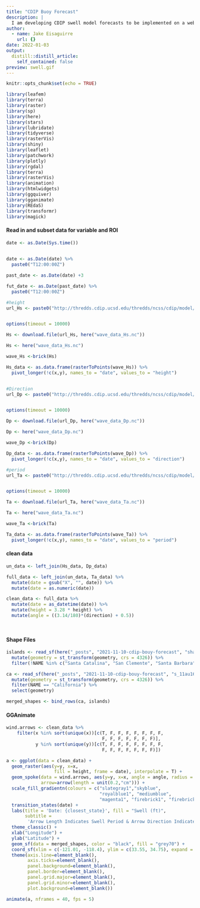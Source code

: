 ```yaml
---
title: "CDIP Buoy Forecast"
description: |
  I am developing CDIP swell model forecasts to be implemented on a website. This is a work in progress.
author:
  - name: Jake Eisaguirre
    url: {}
date: 2022-01-03
output:
  distill::distill_article:
    self_contained: false
preview: swell.gif
---
```


```r
knitr::opts_chunk$set(echo = TRUE)

library(leafem) 
library(terra)
library(raster)
library(sp)
library(here)
library(stars)
library(lubridate)
library(tidyverse)
library(rasterVis)
library(shiny)
library(leaflet)
library(patchwork)
library(plotly)
library(rgdal)
library(terra)
library(rasterVis)
library(animation)
library(htmlwidgets)
library(ggquiver)
library(gganimate)
library(REdaS)
library(transformr)
library(magick)


```

#### Read in and subset data for variable and ROI
```r
date <- as.Date(Sys.time())
  

date <- as.Date(date) %>% 
  paste0("T12:00:00Z")

past_date <- as.Date(date) +3 

fut_date <- as.Date(past_date) %>% 
  paste0("T12:00:00Z") 

#height
url_Hs <- paste0("http://thredds.cdip.ucsd.edu/thredds/ncss/cdip/model/MOP_grids/CA_0.01_forecast.nc?var=waveHs&north=34.75&west=-121&east=-118.4&south=33.55&disableLLSubset=on&disableProjSubset=on&horizStride=1&time_start=", date, "&time_end=", fut_date, "&timeStride=1&addLatLon=true&accept=netcdf")


options(timeout = 10000)

Hs <- download.file(url_Hs, here("wave_data_Hs.nc"))

Hs <- here("wave_data_Hs.nc")

wave_Hs <-brick(Hs)

Hs_data <- as.data.frame(rasterToPoints(wave_Hs)) %>% 
  pivot_longer(!c(x,y), names_to = "date", values_to = "height")


#Direction
url_Dp <- paste0("http://thredds.cdip.ucsd.edu/thredds/ncss/cdip/model/MOP_grids/CA_0.01_forecast.nc?var=waveDp&north=34.75&west=-121&east=-118.4&south=33.55&disableLLSubset=on&disableProjSubset=on&horizStride=1&time_start=", date, "&time_end=", fut_date, "&timeStride=1&addLatLon=true&accept=netcdf")


options(timeout = 10000)

Dp <- download.file(url_Dp, here("wave_data_Dp.nc"))

Dp <- here("wave_data_Dp.nc")

wave_Dp <-brick(Dp)

Dp_data <- as.data.frame(rasterToPoints(wave_Dp)) %>% 
  pivot_longer(!c(x,y), names_to = "date", values_to = "direction")

#period
url_Ta <- paste0("http://thredds.cdip.ucsd.edu/thredds/ncss/cdip/model/MOP_grids/CA_0.01_forecast.nc?var=waveTa&north=34.75&west=-121&east=-118.4&south=33.55&disableLLSubset=on&disableProjSubset=on&horizStride=1&time_start=", date, "&time_end=", fut_date, "&timeStride=1&addLatLon=true&accept=netcdf")


options(timeout = 10000)

Ta <- download.file(url_Ta, here("wave_data_Ta.nc"))

Ta <- here("wave_data_Ta.nc")

wave_Ta <-brick(Ta)

Ta_data <- as.data.frame(rasterToPoints(wave_Ta)) %>% 
  pivot_longer(!c(x,y), names_to = "date", values_to = "period")
```

#### clean data
```r
un_data <- left_join(Hs_data, Dp_data) 

full_data <- left_join(un_data, Ta_data) %>% 
  mutate(date = gsub("X", "", date)) %>% 
  mutate(date = as.numeric(date))

clean_data <- full_data %>% 
  mutate(date = as_datetime(date)) %>% 
  mutate(height = 3.28 * height) %>% 
  mutate(angle = ((3.14/180)*(direction) + 0.5))




```


#### Shape Files
```r
islands <- read_sf(here("_posts", "2021-11-10-cdip-bouy-forecast", "shape", "channel_islands.shp")) %>% 
  mutate(geometry = st_transform(geometry, crs = 4326)) %>% 
  filter(!NAME %in% c("Santa Catalina", "San Clemente", "Santa Barbara", "San Nicolas"))

ca <- read_sf(here("_posts", "2021-11-10-cdip-bouy-forecast", "s_11au16", "s_11au16.shp")) %>% 
  mutate(geometry = st_transform(geometry, crs = 4326)) %>% 
  filter(NAME == "California") %>% 
  select(geometry)

merged_shapes <- bind_rows(ca, islands)
```

#### GGAnimate
```r

wind.arrows <- clean_data %>% 
    filter(x %in% sort(unique(x))[c(T, F, F, F, F, F, F, F, 
                                    F, F, F, F, F, F, F)], 
           y %in% sort(unique(y))[c(T, F, F, F, F, F, F, F, 
                                    F, F, F, F, F, F, F)])

a <- ggplot(data = clean_data) +
  geom_raster(aes(y=y, x=x, 
                  fill = height, frame = date), interpolate = T) +
  geom_spoke(data = wind.arrows, aes(y=y, x=x, angle = angle, radius = scales::rescale(period, c(.02, .15))), 
             arrow=arrow(length = unit(0.2,"cm"))) + 
  scale_fill_gradientn(colours = c("slategray1","skyblue", 
                                   "royalblue1", "mediumblue", 
                                   "magenta1", "firebrick1", "firebrick3")) +
  transition_states(date) +
  labs(title = 'Date: {closest_state}', fill = "Swell (ft)",
       subtitle = 
        'Arrow Length Indicates Swell Period & Arrow Direction Indicates Swell Direction') +
  theme_classic() +
  xlab("Longitude") +
  ylab("Latitude") +
  geom_sf(data = merged_shapes, color = "black", fill = "grey70") +
  coord_sf(xlim = c(-121.01, -118.4), ylim = c(33.55, 34.75), expand = F) +
  theme(axis.line=element_blank(),
        axis.ticks=element_blank(),
        panel.background=element_blank(),
        panel.border=element_blank(),
        panel.grid.major=element_blank(),
        panel.grid.minor=element_blank(),
        plot.background=element_blank())

animate(a, nframes = 40, fps = 5) 


  
```









